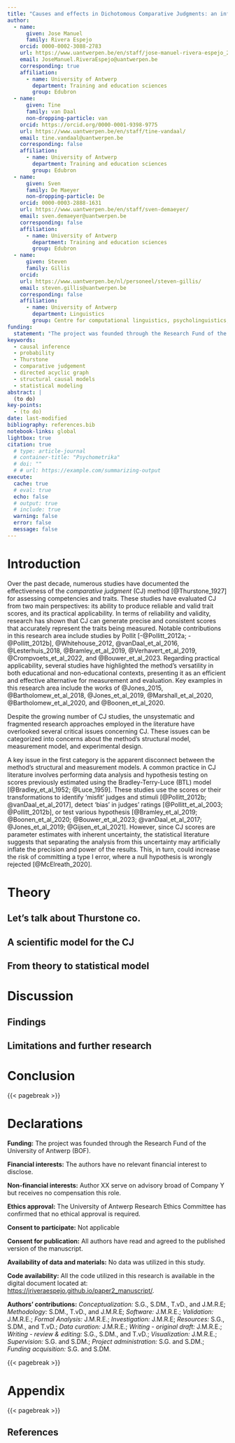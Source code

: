 ```yaml
---
title: "Causes and effects in Dichotomous Comparative Judgments: an information-theoretical system of plausible mechanism"
author:
  - name: 
      given: Jose Manuel
      family: Rivera Espejo
    orcid: 0000-0002-3088-2783
    url: https://www.uantwerpen.be/en/staff/jose-manuel-rivera-espejo_23166/
    email: JoseManuel.RiveraEspejo@uantwerpen.be
    corresponding: true
    affiliation:
      - name: University of Antwerp
        department: Training and education sciences
        group: Edubron
  - name: 
      given: Tine
      family: van Daal
      non-dropping-particle: van
    orcid: https://orcid.org/0000-0001-9398-9775
    url: https://www.uantwerpen.be/en/staff/tine-vandaal/
    email: tine.vandaal@uantwerpen.be
    corresponding: false
    affiliation:
      - name: University of Antwerp
        department: Training and education sciences
        group: Edubron
  - name: 
      given: Sven
      family: De Maeyer
      non-dropping-particle: De
    orcid: 0000-0003-2888-1631
    url: https://www.uantwerpen.be/en/staff/sven-demaeyer/
    email: sven.demaeyer@uantwerpen.be
    corresponding: false
    affiliation:
      - name: University of Antwerp
        department: Training and education sciences
        group: Edubron
  - name: 
      given: Steven
      family: Gillis
    orcid: 
    url: https://www.uantwerpen.be/nl/personeel/steven-gillis/
    email: steven.gillis@uantwerpen.be
    corresponding: false
    affiliation:
      - name: University of Antwerp
        department: Linguistics
        group: Centre for computational linguistics, psycholinguistics, and sociolinguistics (CLiPS)
funding: 
  statement: "The project was founded through the Research Fund of the University of Antwerp (BOF)."
keywords:
  - causal inference
  - probability
  - Thurstone
  - comparative judgement
  - directed acyclic graph
  - structural causal models
  - statistical modeling
abstract: |
  (to do)
key-points:
  - (to do)
date: last-modified
bibliography: references.bib
notebook-links: global
lightbox: true
citation: true
  # type: article-journal
  # container-title: "Psychometrika"
  # doi: ""
  # # url: https://example.com/summarizing-output
execute: 
  cache: true
  # eval: true
  echo: false
  # output: true
  # include: true
  warning: false
  error: false
  message: false
---
```


# Introduction {#sec-introduction}

<!-- recording -->
<!-- Part 1; 00:00:00 - 00:09:10 -->
<!-- Part 2; 00:14:30 - 00:21:00 -->

<!-- 1. Where are we now with DCJ? -->

<!-- Notes: -->
<!-- - In the past decade there has been a growing number of studies that document and analyze the merits of DCJ as an assessment tool. Define a bit DCJ. -->
<!-- - It has been a growing field, where people has tested some important aspects of the method. In general, is an iterative process. People are iterating on particular aspects of the method, such as: -->
<!-- a. issues within the method as such, critical analyze some aspect of the method -->
<!-- b. practical use of the method, generate scores with the BTL, and use this scores with some hypotheses, or descriptions. -->

Over the past decade, numerous studies have documented the effectiveness of the *comparative judgment* (CJ) method [@Thurstone_1927] for assessing competencies and traits. These studies have evaluated CJ from two main perspectives: its ability to produce reliable and valid trait scores, and its practical applicability. In terms of reliability and validity, research has shown that CJ can generate precise and consistent scores that accurately represent the traits being measured. Notable contributions in this research area include studies by Pollit [-@Pollitt_2012a; -@Pollitt_2012b], @Whitehouse_2012, @vanDaal_et_al_2016, @Lesterhuis_2018, @Bramley_et_al_2019, @Verhavert_et_al_2019, @Crompvoets_et_al_2022, and @Bouwer_et_al_2023. Regarding practical applicability, several studies have highlighted the method's versatility in both educational and non-educational contexts, presenting it as an efficient and effective alternative for measurement and evaluation. Key examples in this research area include the works of @Jones_2015, @Bartholomew_et_al_2018, @Jones_et_al_2019, @Marshall_et_al_2020, @Bartholomew_et_al_2020, and @Boonen_et_al_2020.

<!-- 2. But what are the problems of DCJ as a method? -->

<!-- Notes:  -->
<!-- - But what it is the problem with this way of using DCJ (just one paragraph) -->
<!-- a. measurement model is based on case V -->
<!--   a.1 It does not consider the effects of judges (different perceptions per stimuli) -->
<!--   a.2 It does not consider that stimuli may be nested in individuals -->
<!-- b. in all literature there is a disconnection between measurement model and the structural part (common practical use) -->
<!-- c. what about the experimental design?, what are the implications of certain comparison algorithms? -->

Despite the growing number of CJ studies, the unsystematic and fragmented research approaches employed in the literature have overlooked several critical issues concerning CJ. These issues can be categorized into concerns about the method's structural model, measurement model, and experimental design. 

A key issue in the first category is the apparent disconnect between the method's structural and measurement models. A common practice in CJ literature involves performing data analysis and hypothesis testing on scores previously estimated using the Bradley-Terry-Luce (BTL) model [@Bradley_et_al_1952; @Luce_1959]. These studies use the scores or their transformations to identify 'misfit' judges and stimuli [@Pollitt_2012b; @vanDaal_et_al_2017], detect 'bias' in judges' ratings [@Pollitt_et_al_2003; @Pollitt_2012b], or test various hypothesis [@Bramley_et_al_2019; @Boonen_et_al_2020; @Bouwer_et_al_2023; @vanDaal_et_al_2017; @Jones_et_al_2019; @Gijsen_et_al_2021]. However, since CJ scores are parameter estimates with inherent uncertainty, the statistical literature suggests that separating the analysis from this uncertainty may artificially inflate the precision and power of the results. This, in turn, could increase the risk of committing a type I error, where a null hypothesis is wrongly rejected [@McElreath_2020]. 

<!-- Moreover, a notable concern in the second category is the measurement model's reliance on the assumptions of Case 5 from Thurstone's law of comparative judgment [-@Thurstone_1927]. As noted, it is common practice in the literature to use the BTL model as a means of generating CJ scores, serving as the measurement model. -->

<!-- Since the study by @Bramley_2008, it has been clear that the BTL model represents a statistical articulation of Case 5. -->

<!-- Although Case 5 was originally articulated to produce a "rather coarse scaling" of traits [@Thurstone_1927, p. 269], its assumptions have become predominant in the literature due to its implementation through the Bradley-Terry-Luce (BTL) model [@Bradley_et_al_1952; @Luce_1959]. This leaves issues such as the presence of judge' biases hinted by @Bramley_2008 and @Kelly_et_al_2022, and evidenced by @Pollitt_et_al_2003, @Arlett_2003, and @Guthrie_2003 -->

<!-- and issues related to the method's experimental design. These issues can affect the method's reliability, validity, and practical applicability. -->



<!-- 3. What is the solution? -->

<!-- Notes:  -->
<!-- - There is some gain on considering a more integrated overarching systematic way of looking on what happen in DCJ when people compare two stimuli -->
<!-- - This paper tries to systematically integrate all aspects at play in a single scientific model, we will build the model in a stepwise manner using -->
<!-- - we will build a scientific model (more theoretical model) that integrates different aspects of the method that are at play when people use DCJ. -->



# Theory {#sec-theory}
<!-- 21:00 recording -->



## Let's talk about Thurstone co. {#sec-theory-thurstone}

<!-- Notes: -->
<!-- - But what it is the problem with this way of using DCJ (just one paragraph) -->
<!-- a. measurement model is based on case V -->
<!--   a.1 It does not consider the effects of judges (different perceptions per stimuli) -->
<!--   a.2 It does not consider that stimuli may be nested in individuals -->
<!-- b. in all literature there is a disconnection between measurement model and the structural part (common practical use) -->
<!-- c. what about the experimental design?, what are the implications of certain comparison algorithms? -->


<!-- Use the SEM description of measurement model and structural model. -->

<!-- The issues fall into three categories: those related to the measurement model, the structural model, and the experimental design. -->

<!-- Reliability is a necessary but not sufficient condition for validity. Reliability can exist without validity but validity cannot exist without reliability [@Perron_et_al_2015]. -->

<!-- Measurement model -->

<!-- @Thurstone_1927 justify the use of case V, on multiple assumptions, but the most important for our purpose are three:  -->

<!-- (a) related to Case 3, it assumes the correlation between stimuli is zero, this translates into the cancellation of judges effects by mean of opposing and equally weigthed 'mood' and 'simultaneous contrasts' effects. This is demonstrated using the additivive nature of the logit scale, which helps to cancel 'bias' judges effects. -->
<!-- This is the case of confounding, and @Andrich_1978 already showed that if judges effects are parametrized, it gets eliminated experimentally in the paired comparison method.  -->

<!-- possibility of bias is hinted in @Bramley_2008, and later mentioned again in @Kelly_et_al_2022, and some evidence is found in @Pollitt_et_al_2003, @Arlett_2003, @Guthrie_2003, @vanDaal_et_al_2017 and @Gijsen_et_al_2021 -->


<!-- (b) related to Case 3, it assumes the correlation between stimuli is zero, this also translates into the idea that stimuli are the main focus of estimation and analysis, but what happens when the focus of analysis is the individuals that generated those stimuli. There is an amount of correlation that it is not accounted for.  -->
<!-- This is the case of clustering or measurement error, and overlooking issues such as clustering and measurement error can lead to biased and less precise parameter estimates [@McElreath_2020], ultimately diminishing the statistical power of models and increasing the likelihood of committing type I or type II errors when addressing research inquiries.  -->

<!-- This has been considered in the literature as a (see https://doi.org/10.1177/1471082X15571817) or a multilevel BTL model (find sources) -->

<!-- (c) related to case 5, discriminal dispersions of the stimuli are equal, but it is not hard to imagine that certain individuals can produce good quality texts with more precision than other individuals.  -->

<!-- This ties up with the next subject -->



<!-- Structural model -->

<!-- Regarding this, it is apparent that in all literature there is a disconnection between measurement model and the structural part, where hypothesis and summaries are performed. -->

<!-- The current literature estimates the CJ scores to later used them into other analysis, such as investigating bias and misfits among judges, or for the comparison of groups of individuals. This ignores measurement error. -->



<!-- Experimental design -->

<!-- In this regard, although the literature has tested multiple features of the experimental design of the method, such as the comparison algorithm and the number of comparisons, it is not clear where this procedures fit in the whole process of comparison, and what are their implications for the outcome of the method. -->

<!-- present the evidence of bias effects of adaptive algorithms, the not clear view of how many comparisons per (sub)units are required. Adhoc rules of thumb. -->


## A scientific model for the CJ {#sec-theory-scientific}

## From theory to statistical model {#sec-theory-statmodel}


# Discussion {#sec-discuss}

## Findings {#sec-discuss-finding}


## Limitations and further research {#sec-discuss-limitations}



# Conclusion {#sec-conclusion}



{{< pagebreak >}}

# Declarations {.appendix .unnumbered}

**Funding:** The project was founded through the Research Fund of the University of Antwerp (BOF).

**Financial interests:** The authors have no relevant financial interest to disclose.

**Non-financial interests:** Author XX serve on advisory broad of Company Y but receives no compensation this role.

**Ethics approval:** The University of Antwerp Research Ethics Committee has confirmed that no ethical approval is required.

**Consent to participate:** Not applicable

**Consent for publication:** All authors have read and agreed to the published version of the manuscript.

**Availability of data and materials:** No data was utilized in this study.

**Code availability:** All the code utilized in this research is available in the digital document located at: [https://jriveraespejo.github.io/paper2_manuscript/](https://jriveraespejo.github.io/paper2_manuscript/).  

**Authors' contributions:** *Conceptualization:* S.G., S.DM., T.vD., and J.M.R.E; *Methodology:* S.DM., T.vD., and J.M.R.E; *Software:* J.M.R.E.; *Validation:* J.M.R.E.; *Formal Analysis:* J.M.R.E.; *Investigation:* J.M.R.E; *Resources:* S.G., S.DM., and T.vD.; *Data curation:* J.M.R.E.; *Writing - original draft:* J.M.R.E.; *Writing - review & editing:* S.G., S.DM., and T.vD.; *Visualization:* J.M.R.E.; *Supervision:* S.G. and S.DM.; *Project administration:* S.G. and S.DM.; *Funding acquisition:* S.G. and S.DM.

<!-- **Acknowledgements:** -->



{{< pagebreak >}}

# Appendix {#sec-appendix}

{{< pagebreak >}}

## References {.unnumbered}

:::{#refs}

:::